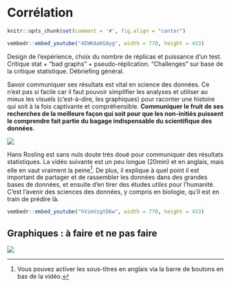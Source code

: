 # Corrélation {#correlation}

```r
knitr::opts_chunk$set(comment = '#', fig.align = "center")
```


```r
vembedr::embed_youtube("4EWKAoKGAyg", width = 770, height = 433)
```


Design de l’expérience, choix du nombre de réplicas et puissance d’un test. Critique stat + "bad graphs" + pseudo-réplication. "Challenges" sur base de la critique statistique. Débriefing général.

Savoir communiquer ses résultats est vital en science des données. Ce n'est pas si facile car il faut pouvoir simplifier les analyses et utiliser au mieux les visuels (c'est-à-dire, les graphiques) pour raconter une histoire qui soit à la fois captivante et compréhensible. **Communiquer le fruit de ses recherches de la meilleure façon qui soit pour que les non-initiés puissent le comprendre fait partie du bagage indispensable du scientifique des données**.

![](images/sdd1_12/data-scientist-useful.jpg)

Hans Rosling est sans nuls doute très doué pour communiquer des résultats statistiques. La vidéo suivante est un peu longue (20min) et en anglais, mais elle en vaut vraiment la peine^[Vous pouvez activer les sous-titres en anglais via la barre de boutons en bas de la vidéo.]. De plus, il explique à quel point il est important de partager et de rassembler les données dans des grandes bases de données, et ensuite d'en tirer des études *utiles* pour l'humanité. C'est l'avenir des sciences des données, y compris en biologie, qu'il est en train de prédire là.

```r
vembedr::embed_youtube("hVimVzgtD6w", width = 770, height = 433)
```


## Graphiques : à faire et ne pas faire

![](images/sdd1_12/graph-upside-down.jpg)
